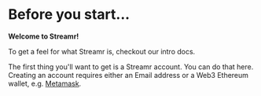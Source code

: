 

# Before you start... 

**Welcome to Streamr!**

To get a feel for what Streamr is, checkout our <Link to={links.docs.introduction}>intro docs</Link>.

The first thing you'll want to get is a Streamr account. You can do that <Link to={links.internalLogin}>here</Link>. Creating an account requires either an Email address or a Web3 Ethereum wallet, e.g. <a href="https://metamask.io" target="blank">Metamask</a>.
